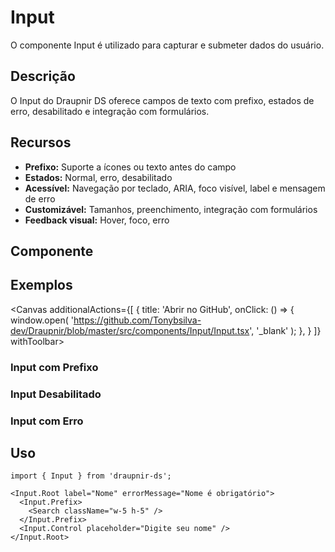 
<Meta of={InputStories} component={Input}/>

# Input

O componente Input é utilizado para capturar e submeter dados do usuário.

## Descrição
O Input do Draupnir DS oferece campos de texto com prefixo, estados de erro, desabilitado e integração com formulários.

## Recursos
- **Prefixo:** Suporte a ícones ou texto antes do campo
- **Estados:** Normal, erro, desabilitado
- **Acessível:** Navegação por teclado, ARIA, foco visível, label e mensagem de erro
- **Customizável:** Tamanhos, preenchimento, integração com formulários
- **Feedback visual:** Hover, foco, erro

## Componente
<Primary />
<Controls />

## Exemplos
<Canvas additionalActions={[
    {
      title: 'Abrir no GitHub',
      onClick: () => {
        window.open(
          'https://github.com/Tonybsilva-dev/Draupnir/blob/master/src/components/Input/Input.tsx',
          '_blank'
        );
      },
    }
  ]}
  withToolbar>
  <div className={"grid grid-cols-2 gap-2"}>
   <div>
    <h3 className="text-lg font-semibold mb-2">Input com Prefixo</h3>
      <Story of={InputStories.WithPrefix} />   
    <h3 className="text-lg font-semibold mt-4 mb-2">Input Desabilitado</h3>
      <Story of={InputStories.Disabled} />
    </div>
    <div>
      <h3 className="text-lg font-semibold mb-2">Input com Erro</h3>
        <Story of={InputStories.WithError} />
      </div>
  </div>
</Canvas>

## Uso

```tsx
import { Input } from 'draupnir-ds';

<Input.Root label="Nome" errorMessage="Nome é obrigatório">
  <Input.Prefix>
    <Search className="w-5 h-5" />
  </Input.Prefix>
  <Input.Control placeholder="Digite seu nome" />
</Input.Root>
```

